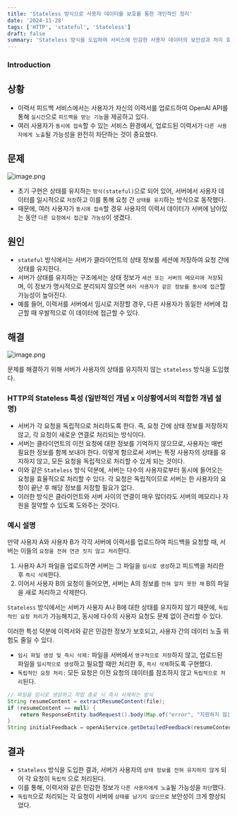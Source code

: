```yaml
---
title: 'Stateless 방식으로 사용자 데이터를 보호를 통한 개인적인 정리'
date: '2024-11-28'
tags: ['HTTP', 'stateful', 'Stateless']
draft: false
summary: 'Stateless 방식을 도입하여 서비스에 민감한 사용자 데이터의 보안성과 처리 효율성을 강화했다'
---
```


### Introduction

<TOCInline toc={props.toc} exclude="Introduction" />




## 상황

- 이력서 피드백 서비스에서는 사용자가 자신의 이력서를 업로드하여 OpenAI API를 통해 `실시간`으로 `피드백을 받는 기능`을 제공하고 있다.
- 여러 사용자가 `동시에 접속`할 수 있는 서비스 환경에서, 업로드된 이력서가 `다른 사용자에게 노출`될 가능성을 완전히 차단하는 것이 중요했다.

## 문제

![image.png](/static/images/이미지64.png)

- 초기 구현은 상태를 유지하는 `방식(stateful)`으로 되어 있어, 서버에서 사용자 데이터를 일시적으로 `저장`하고 이를 통해 요청 간 `상태를 유지`하는 방식으로 동작했다.
- 때문에, 여러 사용자가 `동시에 접속`할 경우 사용자의 이력서 데이터가 서버에 남아있는 동안 `다른 요청에서 접근할 가능성`이 생겼다.

## 원인

- `stateful` 방식에서는 서버가 클라이언트의 상태 정보를 세션에 저장하여 요청 간에 상태를 유지한다.
- 서버가 상태를 유지하는 구조에서는 상태 정보가 `세션 또는 서버의 메모리에 저장`되며, 이 정보가 명시적으로 분리되지 않으면 `여러 사용자가 같은 정보를 동시에 접근`할 가능성이 높아진다.
- 예를 들어, 이력서를 서버에서 임시로 저장할 경우, 다른 사용자가 동일한 서버에 접근할 때 우발적으로 이 데이터에 접근할 수 있다.

## 해결

![image.png](/static/images/이미지65.png)

문제를 해결하기 위해 서버가 사용자의 상태를 유지하지 않는 `stateless` 방식을 도입했다.

### HTTP의 Stateless 특성 (일반적인 개념 x 이상황에서의 적합한 개념 설명)

- 서버가 각 요청을 독립적으로 처리하도록 한다. 즉, 요청 간에 상태 정보를 저장하지 않고, 각 요청이 새로운 연결로 처리되는 방식이다.
- 서버는 클라이언트의 이전 요청에 대한 정보를 기억하지 않으므로, 사용자는 매번 필요한 정보를 함께 보내야 한다. 이렇게 함으로써 서버는 특정 사용자의 상태를 유지하지 않고, 모든 요청을 독립적으로 처리할 수 있게 되는 것이다.
- 이와 같은 `Stateless` 방식 덕분에, 서버는 다수의 사용자로부터 동시에 들어오는 요청을 효율적으로 처리할 수 있다. 각 요청은 독립적이므로 서버는 한 사용자의 요청이 끝난 후 해당 정보를 저장할 필요가 없다.
- 이러한 방식은 클라이언트와 서버 사이의 연결이 매우 많더라도 서버의 메모리나 자원을 절약할 수 있도록 도와주는 것이다.

### 예시 설명

만약 사용자 A와 사용자 B가 각각 서버에 이력서를 업로드하여 피드백을 요청할 때, 서버는 이들의 `요청을 전혀 연관 짓지 않고 처리`한다.

1. 사용자 A가 파일을 업로드하면 서버는 그 파일을 `임시로 생성`하고 피드백을 처리한 후 `즉시 삭제`한다.
2. 이어서 사용자 B의 요청이 들어오면, 서버는 A의 정보를 `전혀 알지 못한 채` B의 파일을 새로 처리하고 삭제한다.

`Stateless` 방식에서는 서버가 사용자 A나 B에 대한 상태를 유지하지 않기 때문에, `독립적인 요청 처리`가 가능해지고, 동시에 다수의 사용자 요청도 문제 없이 관리할 수 있다.

이러한 특성 덕분에 이력서와 같은 민감한 정보가 보호되고, 사용자 간의 데이터 노출 위험도 줄일 수 있다.

- `임시 파일 생성 및 즉시 삭제:` 파일을 서버에서 `영구적으로 저장`하지 않고, 업로드된 파일을 `일시적으로 생성`하고 필요할 때만 처리한 후, `즉시 삭제`하도록 구현했다.
- `독립적인 요청 처리:` 모든 요청은 이전 요청의 데이터를 참조하지 않고 `독립적으로 처리`된다.

```java
// 파일을 임시로 생성하고 작업 종료 시 즉시 삭제하는 방식
String resumeContent = extractResumeContent(file);
if (resumeContent == null) {
    return ResponseEntity.badRequest().body(Map.of("error", "지원하지 않는 파일 형식입니다"));
}
String initialFeedback = openAiService.getDetailedFeedback(resumeContent);
```

## 결과

- `Stateless` 방식을 도입한 결과, 서버가 사용자의 `상태 정보를 전혀 유지하지 않게` 되어 각 요청이 `독립적` 으로 처리된다.
- 이를 통해, 이력서와 같은 민감한 정보가 `다른 사용자에게 노출`될 가능성을 `차단`했다.
- `독립적`으로 처리되는 각 요청이 서버에 `상태를 남기지 않으므로` 보안성이 크게 향상되었다.